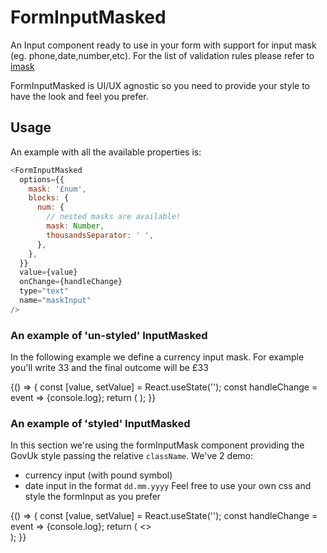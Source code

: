 
<Meta title="DCXLibrary/Form/Input/InputWithMask" component={FormInputMasked} />

# FormInputMasked

An Input component ready to use in your form with support for input mask (eg. phone,date,number,etc). For
the list of validation rules please refer to
[imask](https://imask.js.org/)

FormInputMasked is UI/UX agnostic so you need to provide your style to have the look
and feel you prefer.

## Usage

An example with all the available properties is:

```js
<FormInputMasked
  options={{
    mask: '£num',
    blocks: {
      num: {
        // nested masks are available!
        mask: Number,
        thousandsSeparator: ' ',
      },
    },
  }}
  value={value}
  onChange={handleChange}
  type="text"
  name="maskInput"
/>
```

### An example of 'un-styled' InputMasked
In the following example we define a currency input mask. For example you'll write 33 and the final outcome will be £33

<Canvas>
  <Story name="basic">
    {() => {
      const [value, setValue] = React.useState('');
      const handleChange = event => {console.log};
      return (
        <FormInputMasked
        options={{
          mask: '£num',
          blocks: {
            num: {
              // nested masks are available!
              mask: Number,
              thousandsSeparator: ' ',
            },
          },
        }}
        value={value}
        onChange={handleChange}
        type="text"
        name="maskInput"
      />
      );
    }}
  </Story>
</Canvas>

### An example of 'styled' InputMasked
In this section we're using the formInputMask component providing the GovUk style passing the relative `className`.
We've 2 demo:
- currency input (with pound symbol)
- date input in the format `dd.mm.yyyy`
Feel free to use your own css and style the formInput as you prefer

<Canvas>
  <Story name="HMRC">
    {() => {
      const [value, setValue] = React.useState('');
      const handleChange = event => {console.log};
      return (
      <>
        <FormInputMasked
        options={{
          mask: '£num',
          blocks: {
            num: {
              // nested masks are available!
              mask: Number,
              thousandsSeparator: ' ',
            },
          },
        }}
        value={value}
        onChange={handleChange}
        type="text"
        name="maskInput"
        className="govuk-input"
      />
      <div style={{marginBottom:'10px'}}/>
      <FormInputMasked
        options={{
    		mask: Date,
    		min: new Date(1990, 0, 1),
    		max: new Date(2020, 0, 1),
    		lazy: false
  		}}
        value={value}
        onChange={handleChange}
        type="text"
        name="maskInput"
        className="govuk-input"
      />
      </>
      );
    }}
  </Story>
</Canvas>

<Props of={FormInputMasked} />
